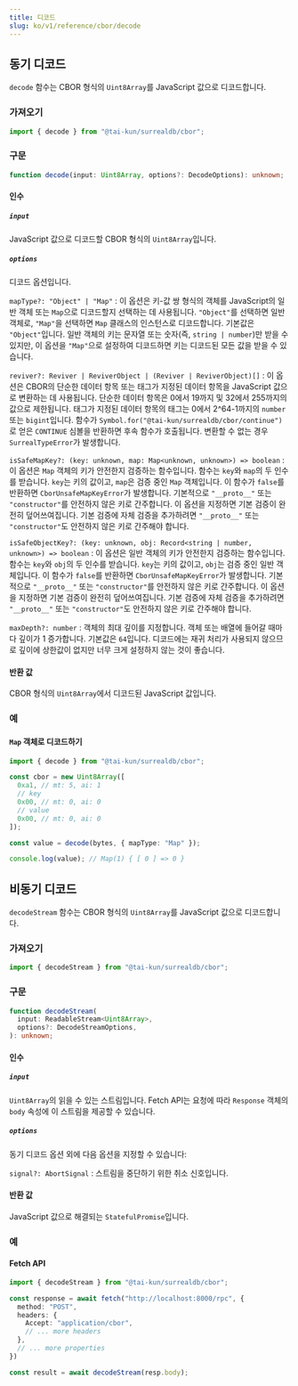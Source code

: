 ```yaml
---
title: 디코드
slug: ko/v1/reference/cbor/decode
---
```


## 동기 디코드

`decode` 함수는 CBOR 형식의 `Uint8Array`를 JavaScript 값으로 디코드합니다.

### 가져오기

```ts
import { decode } from "@tai-kun/surrealdb/cbor";
```

### 구문

```ts
function decode(input: Uint8Array, options?: DecodeOptions): unknown;
```

#### 인수

##### `input`

JavaScript 값으로 디코드할 CBOR 형식의 `Uint8Array`입니다.

##### `options`

디코드 옵션입니다.

`mapType?: "Object" | "Map"`
:   이 옵션은 키-값 쌍 형식의 객체를 JavaScript의 일반 객체 또는 `Map`으로 디코드할지 선택하는 데 사용됩니다. `"Object"`를 선택하면 일반 객체로, `"Map"`을 선택하면 `Map` 클래스의 인스턴스로 디코드합니다. 기본값은 `"Object"`입니다. 일반 객체의 키는 문자열 또는 숫자(즉, `string | number`)만 받을 수 있지만, 이 옵션을 `"Map"`으로 설정하여 디코드하면 키는 디코드된 모든 값을 받을 수 있습니다.

`reviver?: Reviver | ReviverObject | (Reviver | ReviverObject)[]`
:   이 옵션은 CBOR의 단순한 데이터 항목 또는 태그가 지정된 데이터 항목을 JavaScript 값으로 변환하는 데 사용됩니다. 단순한 데이터 항목은 0에서 19까지 및 32에서 255까지의 값으로 제한됩니다. 태그가 지정된 데이터 항목의 태그는 0에서 2^64-1까지의 `number` 또는 `bigint`입니다. 함수가 `Symbol.for("@tai-kun/surrealdb/cbor/continue")`로 얻은 `CONTINUE` 심볼을 반환하면 후속 함수가 호출됩니다. 변환할 수 없는 경우 `SurrealTypeError`가 발생합니다.

`isSafeMapKey?: (key: unknown, map: Map<unknown, unknown>) => boolean`
:   이 옵션은 `Map` 객체의 키가 안전한지 검증하는 함수입니다. 함수는 `key`와 `map`의 두 인수를 받습니다. `key`는 키의 값이고, `map`은 검증 중인 `Map` 객체입니다. 이 함수가 `false`를 반환하면 `CborUnsafeMapKeyError`가 발생합니다. 기본적으로 `"__proto__"` 또는 `"constructor"`를 안전하지 않은 키로 간주합니다. 이 옵션을 지정하면 기본 검증이 완전히 덮어쓰여집니다. 기본 검증에 자체 검증을 추가하려면 `"__proto__"` 또는 `"constructor"`도 안전하지 않은 키로 간주해야 합니다.

`isSafeObjectKey?: (key: unknown, obj: Record<string | number, unknown>) => boolean`
:   이 옵션은 일반 객체의 키가 안전한지 검증하는 함수입니다. 함수는 `key`와 `obj`의 두 인수를 받습니다. `key`는 키의 값이고, `obj`는 검증 중인 일반 객체입니다. 이 함수가 `false`를 반환하면 `CborUnsafeMapKeyError`가 발생합니다. 기본적으로 `"__proto__"` 또는 `"constructor"`를 안전하지 않은 키로 간주합니다. 이 옵션을 지정하면 기본 검증이 완전히 덮어쓰여집니다. 기본 검증에 자체 검증을 추가하려면 `"__proto__"` 또는 `"constructor"`도 안전하지 않은 키로 간주해야 합니다.

`maxDepth?: number`
:   객체의 최대 깊이를 지정합니다. 객체 또는 배열에 들어갈 때마다 깊이가 1 증가합니다. 기본값은 `64`입니다. 디코드에는 재귀 처리가 사용되지 않으므로 깊이에 상한값이 없지만 너무 크게 설정하지 않는 것이 좋습니다.

#### 반환 값

CBOR 형식의 `Uint8Array`에서 디코드된 JavaScript 값입니다.

### 예

#### `Map` 객체로 디코드하기

```ts
import { decode } from "@tai-kun/surrealdb/cbor";

const cbor = new Uint8Array([
  0xa1, // mt: 5, ai: 1
  // key
  0x00, // mt: 0, ai: 0
  // value
  0x00, // mt: 0, ai: 0
]);

const value = decode(bytes, { mapType: "Map" });

console.log(value); // Map(1) { [ 0 ] => 0 }
```

## 비동기 디코드

`decodeStream` 함수는 CBOR 형식의 `Uint8Array`를 JavaScript 값으로 디코드합니다.

### 가져오기

```ts
import { decodeStream } from "@tai-kun/surrealdb/cbor";
```

### 구문

```ts
function decodeStream(
  input: ReadableStream<Uint8Array>,
  options?: DecodeStreamOptions,
): unknown;
```

#### 인수

##### `input`

`Uint8Array`의 읽을 수 있는 스트림입니다. Fetch API는 요청에 따라 `Response` 객체의 `body` 속성에 이 스트림을 제공할 수 있습니다.

##### `options`

동기 디코드 옵션 외에 다음 옵션을 지정할 수 있습니다:

`signal?: AbortSignal`
:   스트림을 중단하기 위한 취소 신호입니다.

#### 반환 값

JavaScript 값으로 해결되는 `StatefulPromise`입니다.

### 예

#### Fetch API

```ts
import { decodeStream } from "@tai-kun/surrealdb/cbor";

const response = await fetch("http://localhost:8000/rpc", {
  method: "POST",
  headers: {
    Accept: "application/cbor",
    // ... more headers
  },
  // ... more properties
})

const result = await decodeStream(resp.body);
```
